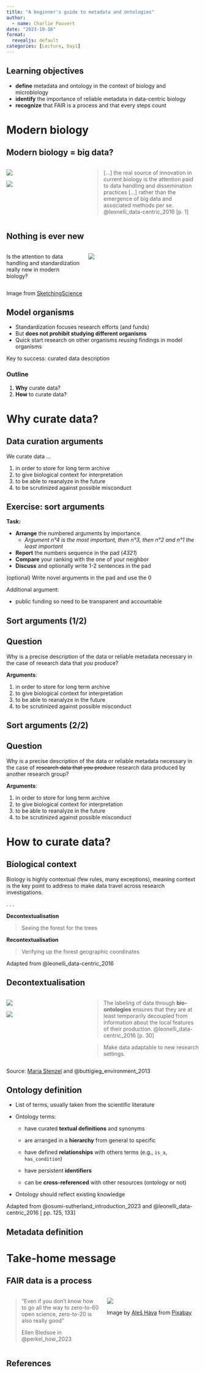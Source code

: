 ```yaml
---
title: "A beginner's guide to metadata and ontologies"
author:
  - name: Charlie Pauvert
date: "2023-10-16"
format:
  revealjs: default
categories: [Lecture, Day1]
---
```


## Learning objectives

-   **define** metadata and ontology in the context of biology and microbiology
-   **identify** the importance of reliable metadata in data-centric biology
-   **recognize** that FAIR is a process and that every steps count

# Modern biology

## Modern biology = big data?

::: columns
::: {.column width="40%"}
::: r-stack
![](images/meme-big-data-centric.jpg){.fragment fig-alt="big data vs data-centric" fig-align="center"}

![](images/data-centric-biology.jpg){.fragment fig-alt="Book cover Data centric biology by Leonelli S." fig-align="center"}
:::
:::

::: {.column width="60%"}
::: {.fragment .fade-up}
> [...] the real source of innovation in current biology is the [attention paid to data handling]{.orange} and dissemination practices [...] rather than the emergence of big data and associated methods per se. @leonelli_data-centric_2016 [p. 1]
:::
:::
:::

## Nothing is ever new

::: columns
::: {.column width="40%"}
Is the attention to data handling and standardization [really new]{.orange} in modern biology?
:::

::: {.column width="60%"}
![](images/model-organisms_by_sketchingscience.jpg){.fragment fig-alt="Model Organisms as seen by Vincent Van Gogh illustrated by SketchingScience" fig-align="center"}
:::
:::

::: aside
Image from [SketchingScience](https://twitter.com/sketchscience/status/1672913062603440132?s=20)
:::

## Model organisms

::: incremental
-   Standardization focuses research efforts (and funds)
-   But **does not prohibit studying different organisms**
-   [Quick start research]{.orange} on other organisms *reusing* findings in model organisms
:::

::: fragment
Key to success: [curated data description]{.green}
:::

::: {.fragment .fade-up}
### Outline

1.  **Why** curate data?
2.  **How** to curate data?
:::

# Why curate data?

## Data curation arguments

We curate data ...

::: incremental
1.  in order to store for long term archive
2.  to give biological context for interpretation
3.  to be able to reanalyze in the future
4.  to be scrutinized against possible misconduct
:::

## Exercise: sort arguments

**Task:**

::: incremental
-   **Arrange** the numbered arguments by importance.
    -   *Argument n°4 is the most important, then n°3, then n°2 and n°1 the least important*
-   **Report** the numbers sequence in the pad (*4321*)
-   **Compare** your ranking with the one of your neighbor
-   **Discuss** and optionally write 1-2 sentences in the pad
:::

::: {.fragment .fade-up}
(optional) Write novel arguments in the pad and use the 0
:::

::: notes
Additional argument:

-   public funding so need to be transparent and accountable
:::

## Sort arguments (1/2)

::: {.callout-note icon="false"}
## Question

Why is a precise description of the data or reliable metadata necessary in the case of [research data that *you* produce]{.orange}?
:::

**Arguments**:

::: {.fragment .fade-up}
1.  in order to store for long term archive
2.  to give biological context for interpretation
3.  to be able to reanalyze in the future
4.  to be scrutinized against possible misconduct
:::

## Sort arguments (2/2)

::: {.callout-note icon="false"}
## Question

Why is a precise description of the data or reliable metadata necessary in the case of [~~research data that *you* produce~~]{.orange} [research data produced by another research group]{.green}?
:::

**Arguments**:

1.  in order to store for long term archive
2.  to give biological context for interpretation
3.  to be able to reanalyze in the future
4.  to be scrutinized against possible misconduct

# How to curate data?

## Biological context

Biology is highly contextual (few rules, many exceptions), meaning [context]{.orange} is the key point to address to make data travel across research investigations.

. . .

**Decontextualisation**

> Seeing the forest for the trees

**Recontextualisation**

> Verifying up the forest geographic coordinates

::: aside
Adapted from @leonelli_data-centric_2016
:::

## Decontextualisation

::: columns
::: {.column width="40%"}
::: r-stack
![](images/rain-forest-mist.jpg){.fragment fig-alt="Borneo rainforest by Maria Stenzel" fig-align="center"}

![](images/fig1_envo_2013.jpg){.fragment fig-alt="Figure 1 ENVO paper" fig-align="center"}
:::
:::

::: {.column width="60%"}
::: {.fragment .fade-in-then-semi-out}
> The labeling of data through **bio-ontologies** ensures that they are at least [temporarily decoupled]{.orange} from information about the local features of their production. @leonelli_data-centric_2016 [p. 30]
:::

::: {.fragment .fade-in}
> Make data adaptable to new research settings.
:::
:::
:::

::: aside
Source: [Maria Stenzel](https://education.nationalgeographic.org/resource/rain-forest) and @buttigieg_environment_2013
:::

## Ontology definition {.smaller}

::: incremental
-   List of terms, usually taken from the scientific literature

-   Ontology terms:

    -   have curated **textual definitions** and synonyms

    -   are arranged in a **hierarchy** from general to specific

    -   have defined **relationships** with others terms (e.g., `is_a`, `has_condition`)

    -   have persistent **identifiers**

    -   can be **cross-referenced** with other resources (ontology or not)

-   Ontology should reflect existing knowledge
:::

::: aside
Adapted from @osumi-sutherland_introduction_2023 and @leonelli_data-centric_2016 [ pp. 125, 133]
:::

## Metadata definition

# Take-home message

## FAIR data is a process

::: columns
::: {.column width="50%"}
> "Even if you don't know how to go all the way to zero-to-60 open science, [zero-to-20 is also really good]{.orange}"
>
> Ellen Bledsoe in @perkel_how_2023
:::

::: {.column .fragment width="50%"}
![](images/cat-4419763_1280.jpg){fig-alt="kitten learning to hunt" fig-align="center"}

::: aside
Image by [Aleš Háva](https://pixabay.com/users/alešháva-5318775/?utm_source=link-attribution&utm_medium=referral&utm_campaign=image&utm_content=4419763) from [Pixabay](https://pixabay.com//?utm_source=link-attribution&utm_medium=referral&utm_campaign=image&utm_content=4419763)
:::
:::
:::

## References
